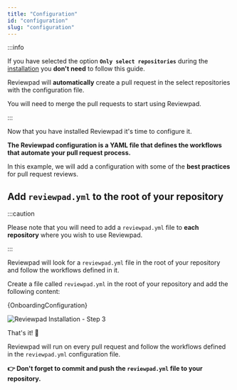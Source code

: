 ```yaml
---
title: "Configuration"
id: "configuration"
slug: "configuration"
---
```



:::info

If you have selected the option **`Only select repositories`** during the [installation](installation) you **don't need** to follow this guide.

Reviewpad will **automatically** create a pull request in the select repositories with the configuration file.

You will need to merge the pull requests to start using Reviewpad.

:::

Now that you have installed Reviewpad it's time to configure it.

**The Reviewpad configuration is a YAML file that defines the workflows that automate your pull request process.**

In this example, we will add a configuration with some of the **best practices** for pull request reviews.

## Add `reviewpad.yml` to the root of your repository

:::caution

Please note that you will need to add a `reviewpad.yml` file to **each repository** where you wish to use Reviewpad.

:::

Reviewpad will look for a `reviewpad.yml` file in the root of your repository and follow the workflows defined in it.

Create a file called `reviewpad.yml` in the root of your repository and add the following content:

<CodeBlock language="yml" title="reviewpad.yml">{OnboardingConfiguration}</CodeBlock>

![Reviewpad Installation - Step 3](/img/installation/step3.gif)

That's it! :tada:

Reviewpad will run on every pull request and follow the workflows defined in the `reviewpad.yml` configuration file.

**👉 Don't forget to commit and push the `reviewpad.yml` file to your repository.**
